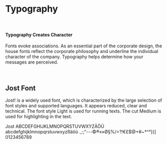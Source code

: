 
<Meta title="Foundations/Typography" />

# Typography

<br />

#### Typography Creates Character

Fonts evoke associations. As an essential part of the corporate design, the house fonts reflect the corporate philosophy and underline the individual character of the company. Typography helps determine how your messages are perceived.

<br />

## Jost Font


Jost! is a widely used font, which is characterized by the large selection of font styles and supported languages. It appears reduced, clear and technical. The font style Light is used for running texts. The cut Medium is used for highlighting in the text.

<Card>
  <Heading mode="title">Jost</Heading>
  <Heading mode="card">ABCDEFGHIJKLMNOPQRSTUVWXYZÄÖÜ</Heading>
  <Heading mode="card">abcdefghijklmnopqrstuvwxyzßäöü</Heading>
  <Heading mode="card">.,:;“---©®«»Ø§%/=?!€£$@+#~*^°})]</Heading>
  <Heading mode="card">0123456789</Heading>
</Card>
